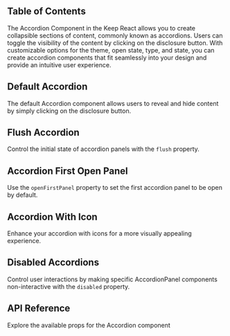 
## Table of Contents

The Accordion Component in the Keep React allows you to create collapsible sections of content, commonly known as accordions. Users can toggle the visibility of the content by clicking on the disclosure button. With customizable options for the theme, open state, type, and state, you can create accordion components that fit seamlessly into your design and provide an intuitive user experience.

## Default Accordion

The default Accordion component allows users to reveal and hide content by simply clicking on the disclosure button.

<CodePreview github="Accordion" code={DefaultAccordionCode}>
  <DefaultAccordion />
</CodePreview>

## Flush Accordion

Control the initial state of accordion panels with the `flush` property.

<CodePreview github="Accordion" code={AccordionFlushCode}>
  <AccordionFlush />
</CodePreview>

## Accordion First Open Panel

Use the `openFirstPanel` property to set the first accordion panel to be open by default.

<CodePreview github="Accordion" code={AccordionOpenPanelCode}>
  <AccordionOpenPanel />
</CodePreview>

## Accordion With Icon

Enhance your accordion with icons for a more visually appealing experience.

<CodePreview github="Accordion" code={AccordionWithIconCode}>
  <AccordionWithIcon />
</CodePreview>

## Disabled Accordions

Control user interactions by making specific AccordionPanel components non-interactive with the `disabled` property.

<CodePreview github="Accordion" code={DisabledAccordionCode}>
  <DisabledAccordion />
</CodePreview>

## API Reference

Explore the available props for the Accordion component

<ComponentApi data={accordionApiData} />
